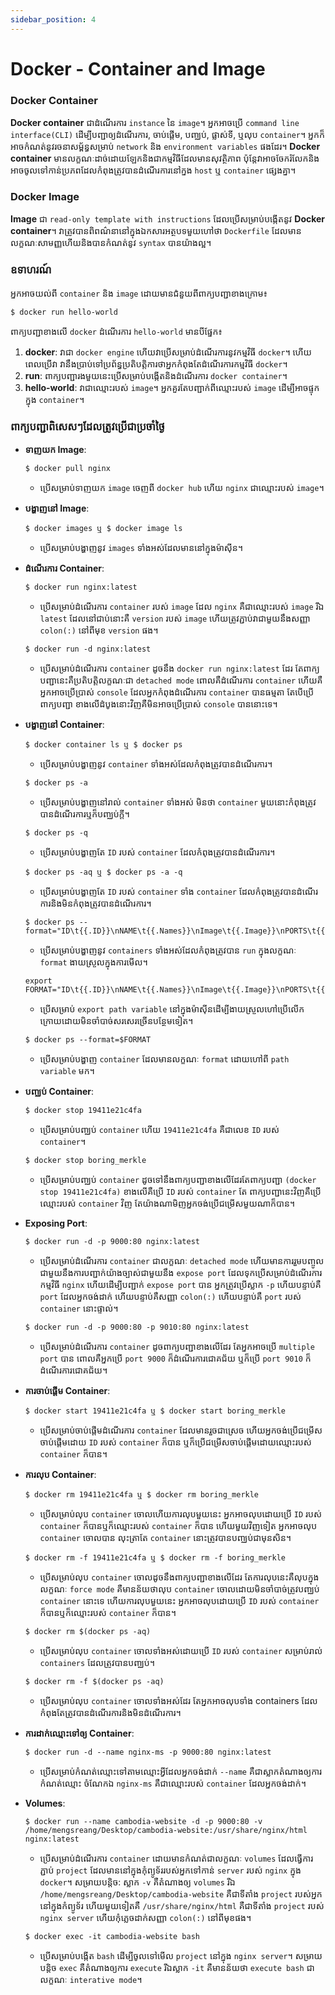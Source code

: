 ```yaml
---
sidebar_position: 4
---
```


# Docker - Container and Image

### Docker Container

**Docker container** ជាដំណើរការ `instance` នៃ `image`។ អ្នកអាចប្រើ `command line interface(CLI)` ដើម្បីបញ្ជាឲ្យដំណើរការ, ចាប់ផ្តើម​, បញ្ឈប់, ផ្លាស់ទី, ឬលុប `container`។ អ្នកក៏អាចកំណត់នូវរចនាសម្ព័ន្ធសម្រាប់ `network` និង `environment variables` ផងដែរ។ **Docker container** មានលក្ខណៈដាច់ដោយឡែកនិងជាកម្មវិធីដែលមានសុវត្ថិភាព ប៉ុន្តែវាអាចចែករំលែកនិងអាចចូលទៅកាន់ប្រភពដែលកំពុងត្រូវបានដំណើរការនៅក្នង `host` ឬ `container` ផ្សេងគ្នា។

### Docker Image

**Image** ជា `read-only template with instructions` ដែលប្រើសម្រាប់បង្កើតនូវ **Docker container**។ វាត្រូវបានពិពណ៌នានៅក្នុងឯកសារអត្ថបទមួយហៅថា `Dockerfile` ដែលមានលក្ខណៈសាមញ្ញហើយនិងបានកំណត់នូវ `syntax` បានយ៉ាងល្អ។

### ឧទាហរណ៍

អ្នកអាចយល់ពី `container` និង `image` ដោយមានជំនួយពីពាក្យបញ្ជាខាងក្រោម៖

```shell
$ docker run hello-world
```

ពាក្យបញ្ជាខាងលើ `docker` ដំណើរការ `hello-world` មានបីផ្នែក៖

1. **docker**: វាជា `docker engine` ហើយវាប្រើសម្រាប់ដំណើរការនូវកម្មវិធី `docker`។​ ហើយពេលប្រើវា វានឹងប្រាប់ទៅប្រព័ន្ធប្រតិបត្តិការថាអ្នកកំពុងតែដំណើរការកម្មវិធី `docker`។
2. **run**: ពាក្យបញ្ជារងមួយនេះប្រើសម្រាប់បង្កើតនិងដំណើរការ `docker container`។
3. **hello-world**: វាជាឈ្មោះរបស់ `image`។ អ្នកគួរតែបញ្ជាក់ពីឈ្មោះរបស់ `image` ដើម្បីអាចផ្ទុកក្នុង `container`។

### ពាក្យបញ្ជាពិសេសៗដែលត្រូវប្រើជាប្រចាំថ្ងៃ

- **ទាញយក Image**:

  ```shell
  $ docker pull nginx
  ```

  - ប្រើសម្រាប់ទាញយក `image` ចេញពី `docker hub` ហើយ `nginx` ជាឈ្មោះរបស់ `image`។

- **បង្ហាញនៅ Image**:

  ```shell
  $ docker images ឬ​ $ docker image ls
  ```

  - ប្រើសម្រាប់បង្ហាញនូវ `images` ទាំងអស់ដែលមាននៅក្នុងម៉ាស៊ីន។

- **ដំណើរការ Container**:

  ```shell
  $ docker run nginx:latest
  ```

  - ប្រើសម្រាប់ដំណើរការ `container` របស់ `image` ដែល `nginx` គឺជាឈ្មោះរបស់ `image` រីឯ `latest` ដែលនៅជាប់នោះគឺ​ `version` របស់ `image` ហើយត្រូវភ្ជាប់វាជាមួយនឹងសញ្ញា `colon(:)` នៅពីមុខ `version` ផង។

  ```shell
  $ docker run -d nginx:latest
  ```

  - ប្រើសម្រាប់ដំណើរការ `container` ដូចនឹង `docker run nginx:latest` ដែរ តែ​ពាក្យបញ្ជានេះគឺប្រតិបត្តិលក្ខណៈជា `detached mode` ពោលគឺដំណើរការ `container` ហើយគឺអ្នកអាចប្រើប្រាស់ `console` ដែលអ្នកកំពុងដំណើរការ `container` បានធម្មតា តែបើប្រើពាក្យបញ្ជា ខាងលើដំបូងនោះវិញគឺមិនអាចប្រើប្រាស់ `console` បាននោះទេ។

- **បង្ហាញនៅ Container**:

  ```shell
  $ docker container ls ឬ $ docker ps
  ```

  - ប្រើសម្រាប់បង្ហាញនូវ `container` ទាំងអស់ដែលកំពុងត្រូវបានដំណើរការ។

  ```shell
  $ docker ps -a
  ```

  - ប្រើសម្រាប់បង្ហាញនៅរាល់ `container` ទាំងអស់ មិនថា `container` មួយនោះកំពុងត្រូវបានដំណើរការឬក៏បញ្ឈប់ក្តី។

  ```shell
  $ docker ps -q
  ```

  - ប្រើសម្រាប់បង្ហាញតែ `ID` របស់ `container` ដែលកំពុងត្រូវបានដំណើរការ។

  ```shell
  $ docker ps -aq ឬ $ docker ps -a -q
  ```

  - ប្រើសម្រាប់បង្ហាញតែ `ID` របស់ `container` ទាំង `container` ដែលកំពុងត្រូវបានដំណើរការនិងមិនកំពុងត្រូវបានដំណើរការ។

  ```shell
  $ docker ps --format="ID\t{{.ID}}\nNAME\t{{.Names}}\nImage\t{{.Image}}\nPORTS\t{{.Ports}}\nCOMMAND\t{{.Command}}\nCREATED\t{{.CreatedAt}}\nSTATUS\t{{.Status}}\n"
  ```

  - ប្រើសម្រាប់បង្ហាញនូវ `containers` ទាំងអស់ដែលកំពុងត្រូវបាន `run` ក្នុងលក្ខណៈ `format` ងាយស្រួលក្នុងការមើល។

  ```shell
  export FORMAT="ID\t{{.ID}}\nNAME\t{{.Names}}\nImage\t{{.Image}}\nPORTS\t{{.Ports}}\nCOMMAND\t{{.Command}}\nCREATED\t{{.CreatedAt}}\nSTATUS\t{{.Status}}\n"
  ```

  - ប្រើសម្រាប់ `export path variable` នៅក្នុងម៉ាស៊ីនដើម្បីងាយស្រួលហៅប្រើលើកក្រោយដោយមិនចាំបាច់សរសេរច្រើនបន្ថែមទៀត។

  ```shell
  $ docker ps --format=$FORMAT
  ```

  - ប្រើសម្រាប់បង្ហាញ `container` ដែលមានលក្ខណៈ `format` ដោយហៅពី `path variable` មក។

- **បញ្ឈប់ Container**:

  ```shell
  $ docker stop 19411e21c4fa
  ```

  - ប្រើសម្រាប់បញ្ឈប់ `container` ហើយ `19411e21c4fa` គឺជាលេខ `ID` របស់ `container`។

  ```shell
  $ docker stop boring_merkle
  ```

  - ប្រើសម្រាប់បញ្ឈប់ `container` ដូចទៅនឹងពាក្យបញ្ជាខាងលើដែរតែពាក្យបញ្ជា `(docker stop 19411e21c4fa)` ខាងលើគឺប្រើ `ID` របស់ `container` តែ ពាក្យបញ្ជានេះវិញគឺប្រើឈ្មោះរបស់ `container` វិញ តែយ៉ាងណាមិញអ្នកចង់ប្រើជម្រើសមួយណាក៏បាន។

- **Exposing Port**:

  ```shell
  $ docker run -d -p 9000:80 nginx:latest
  ```

  - ប្រើសម្រាប់ដំណើរការ `container` ជាលក្ខណៈ `detached mode` ហើយមានការរួមបញ្ចូលជាមួយនឹងការបញ្ជាក់យ៉ាងច្បាស់ជាមួយនឹង `expose port` ដែលទុកប្រើសម្រាប់ដំណើរការកម្មវិធី `nginx` ហើយដើម្បីបញ្ជាក់ `expose port` បាន អ្នកត្រូវប្រើស្លាក `-p` ហើយបន្ទាប់គឺ `port` ដែលអ្នកចង់ដាក់ ហើយបន្ទាប់គឺសញ្ញា `colon(:)` ហើយបន្ទាប់គឺ `port` របស់ `container` នោះផ្ទាល់។

  ```shell
  $ docker run -d -p 9000:80 -p 9010:80 nginx:latest
  ```

  - ប្រើសម្រាប់ដំណើរការ `container` ដូចពាក្យបញ្ជាខាងលើដែរ តែអ្នកអាចប្រើ `multiple port` បាន ពោលគឺអ្នកប្រើ `port 9000` ក៏ដំណើរការជោគជ័យ ឬក៏ប្រើ `port 9010` ក៏ដំណើរការជោគជ័យ។

- **ការចាប់ផ្តើម Container**:

  ```shell
  $ docker start 19411e21c4fa ឬ $ docker start boring_merkle
  ```

  - ប្រើសម្រាប់ចាប់ផ្តើមដំណើរការ `container` ដែលមានរួចជាស្រេច ហើយអ្នកចង់ប្រើជម្រើសចាប់ផ្តើមដោយ `ID` របស់ `container` ក៏បាន​ ឬក៏ប្រើជម្រើស​ចាប់ផ្តើមដោយឈ្មោះរបស់ `container` ក៏បាន។

- **ការលុប Container**:

  ```shell
  $ docker rm 19411e21c4fa ឬ $ docker rm boring_merkle
  ```

  - ប្រើសម្រាប់លុប `container` ចោលហើយការលុបមួយនេះ អ្នកអាចលុបដោយប្រើ `ID` របស់ `container` ក៏បានឬក៏ឈ្មោះរបស់ `container` ក៏​បាន ហើយមួយវិញទៀត អ្នកអាចលុប `container` ចោលបាន លុះត្រាតែ `container` នោះត្រូវបានបញ្ឈប់ជាមុនសិន។

  ```shell
  $ docker rm -f 19411e21c4fa ឬ $ docker rm -f boring_merkle
  ```

  - ប្រើសម្រាប់លុប `container` ចោលដូចនឹងពាក្យបញ្ជាខាងលើដែរ តែការលុបនេះគឺលុបក្នុងលក្ខណៈ `force mode` គឺមានន័យថាលុប `container` ចោលដោយមិនចាំបាច់ត្រូវបញ្ឈប់ `container` នោះទេ ហើយការលុបមួយនេះ អ្នកអាចលុបដោយប្រើ `ID` របស់ `container` ក៏បានឬក៏ឈ្មោះរបស់ `container` ក៏​បាន។

  ```shell
  $ docker rm $(docker ps -aq)
  ```

  - ប្រើសម្រាប់លុប `container` ចោលទាំងអស់ដោយប្រើ `ID` របស់ `container` សម្រាប់រាល់ `containers` ដែលត្រូវបានបញ្ឈប់។

  ```shell
  $ docker rm -f $(docker ps -aq)
  ```

  - ប្រើសម្រាប់លុប `container` ចោលទាំងអស់ដែរ តែអ្នកអាចលុបទាំង containers ដែលកំពុងតែត្រូវបានដំណើរការនិងមិនដំណើរការ។

- **ការដាក់ឈ្មោះទៅឲ្យ Container**:

  ```shell
  $ docker run -d --name nginx-ms -p 9000:80 nginx:latest
  ```

  - ប្រើសម្រាប់កំណត់ឈ្មោះទៅតាមឈ្មោះអ្វីដែលអ្នកចង់ដាក់ `--name` គឺជាស្លាកតំណាងឲ្យការកំណត់ឈ្មោះ ចំណែកឯ `nginx-ms` គឺជាឈ្មោះរបស់ `container` ដែលអ្នកចង់ដាក់។

- **Volumes**:

  ```shell
  $ docker run --name cambodia-website -d -p 9000:80 -v /home/mengsreang/Desktop/cambodia-website:/usr/share/nginx/html nginx:latest
  ```

  - ប្រើសម្រាប់​ដំណើរការ `container` ដោយមានកំណត់ជាលក្ខណៈ `volumes` ដែលធ្វើការភ្ជាប់ `project` ដែលមាននៅក្នុងកុំព្យូទ័ររបស់អ្នកទៅកាន់ `server` របស់ `nginx` ក្នុង `docker`។​ សម្រាយបន្តិច: ស្លាក `-v` គឺតំណាងឲ្យ `volumes` រីឯ `/home/mengsreang/Desktop/cambodia-website` គឺជាទីតាំង `project` របស់អ្នកនៅក្នុងកំព្យូទ័រ ហើយមួយទៀតគឺ `/usr/share/nginx/html` គឺជាទីតាំង `project` របស់ `nginx server` ហើយកុំភ្លេចដាក់សញ្ញា `colon(:)` នៅពីមុខផង។

  ```shell
  $ docker exec -it cambodia-website bash
  ```

  - ប្រើសម្រាប់បង្កើត `bash` ដើម្បីចូលទៅមើល `project` នៅក្នុង `nginx server`។​ សម្រាយបន្តិច `exec` គឺតំណាងឲ្យការ `execute` រីឯស្លាក `-it` គឺមានន័យថា `execute bash` ជាលក្ខណៈ `interative mode`។
